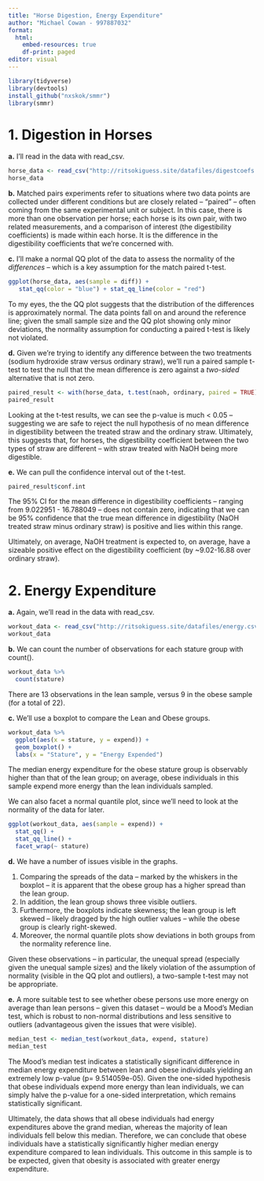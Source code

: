 ---
title: "Horse Digestion, Energy Expenditure"
author: "Michael Cowan - 997887032"
format: 
  html:
    embed-resources: true
    df-print: paged
editor: visual
---

```{r}
library(tidyverse)
library(devtools)
install_github("nxskok/smmr")
library(smmr)
```

# **1. Digestion in Horses**

**a.** I'll read in the data with read_csv.

```{r}
horse_data <- read_csv("http://ritsokiguess.site/datafiles/digestcoefs.csv")
horse_data
```

**b.** Matched pairs experiments refer to situations where two data points are collected under different conditions but are closely related -- "paired" -- often coming from the same experimental unit or subject. In this case, there is more than one observation per horse; each horse is its own pair, with two related measurements, and a comparison of interest (the digestibility coefficients) is made within each horse. It is the difference in the digestibility coefficients that we're concerned with.

**c.** I'll make a normal QQ plot of the data to assess the normality of the *differences* -- which is a key assumption for the match paired t-test.

```{r}
ggplot(horse_data, aes(sample = diff)) +
   stat_qq(color = "blue") + stat_qq_line(color = "red")
```

To my eyes, the the QQ plot suggests that the distribution of the differences is approximately normal. The data points fall on and around the reference line; given the small sample size and the QQ plot showing only minor deviations, the normality assumption for conducting a paired t-test is likely not violated.

**d.** Given we're trying to identify any difference between the two treatments (sodium hydroxide straw versus ordinary straw), we'll run a paired sample t-test to test the null that the mean difference is zero against a *two-sided* alternative that is not zero.

```{r}
paired_result <- with(horse_data, t.test(naoh, ordinary, paired = TRUE))
paired_result
```

Looking at the t-test results, we can see the p-value is much \< 0.05 -- suggesting we are safe to reject the null hypothesis of no mean difference in digestibility between the treated straw and the ordinary straw. Ultimately, this suggests that, for horses, the digestibility coefficient between the two types of straw are different -- with straw treated with NaOH being more digestible.

**e.** We can pull the confidence interval out of the t-test.

```{r}
paired_result$conf.int
```

The 95% CI for the mean difference in digestibility coefficients -- ranging from 9.022951 - 16.788049 -- does not contain zero, indicating that we can be 95% confidence that the true mean difference in digestibility (NaOH treated straw minus ordinary straw) is positive and lies within this range.

Ultimately, on average, NaOH treatment is expected to, on average, have a sizeable positive effect on the digestibility coefficient (by \~9.02-16.88 over ordinary straw).

# **2. Energy Expenditure**

**a.** Again, we'll read in the data with read_csv.

```{r}
workout_data <- read_csv("http://ritsokiguess.site/datafiles/energy.csv")
workout_data
```

**b.** We can count the number of observations for each stature group with count().

```{r}
workout_data %>%
  count(stature)
```

There are 13 observations in the lean sample, versus 9 in the obese sample (for a total of 22).

**c.** We'll use a boxplot to compare the Lean and Obese groups.

```{r}
workout_data %>%
  ggplot(aes(x = stature, y = expend)) +
  geom_boxplot() +
  labs(x = "Stature", y = "Energy Expended")
```

The median energy expenditure for the obese stature group is observably higher than that of the lean group; on average, obese individuals in this sample expend more energy than the lean individuals sampled.

We can also facet a normal quantile plot, since we'll need to look at the normality of the data for later.

```{r}
ggplot(workout_data, aes(sample = expend)) + 
  stat_qq() + 
  stat_qq_line() +
  facet_wrap(~ stature)
```

**d.** We have a number of issues visible in the graphs.

1.  Comparing the spreads of the data -- marked by the whiskers in the boxplot -- it is apparent that the obese group has a higher spread than the lean group.
2.  In addition, the lean group shows three visible outliers.
3.  Furthermore, the boxplots indicate skewness; the lean group is left skewed -- likely dragged by the high outlier values -- while the obese group is clearly right-skewed.
4.  Moreover, the normal quantile plots show deviations in both groups from the normality reference line.

Given these observations -- in particular, the unequal spread (especially given the unequal sample sizes) and the likely violation of the assumption of normality (visible in the QQ plot and outliers), a two-sample t-test may not be appropriate.

**e.** A more suitable test to see whether obese persons use more energy on average than lean persons -- given this dataset -- would be a Mood's Median test, which is robust to non-normal distributions and less sensitive to outliers (advantageous given the issues that were visible).

```{r}
median_test <- median_test(workout_data, expend, stature)
median_test
```

The Mood's median test indicates a statistically significant difference in median energy expenditure between lean and obese individuals yielding an extremely low p-value (p= 9.514059e-05). Given the one-sided hypothesis that obese individuals expend more energy than lean individuals, we can simply halve the p-value for a one-sided interpretation, which remains statistically significant.

Ultimately, the data shows that all obese individuals had energy expenditures above the grand median, whereas the majority of lean individuals fell below this median. Therefore, we can conclude that obese individuals have a statistically significantly higher median energy expenditure compared to lean individuals. This outcome in this sample is to be expected, given that obesity is associated with greater energy expenditure.
